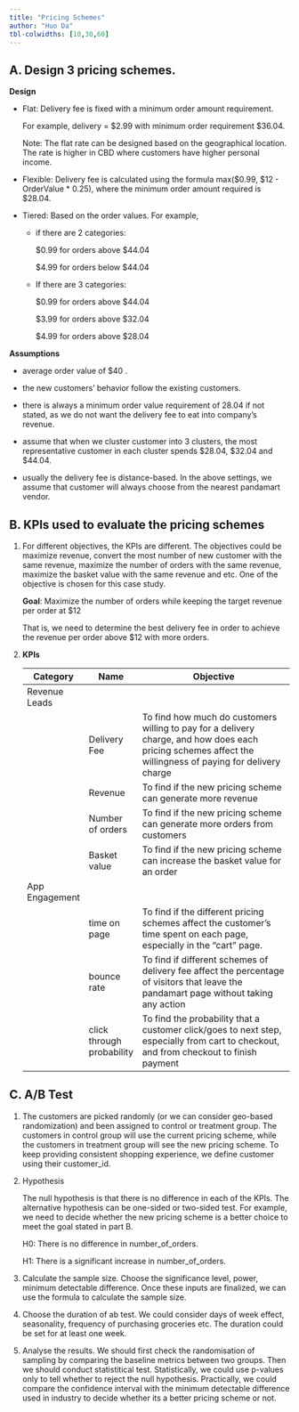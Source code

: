 ```yaml
---
title: "Pricing Schemes"
author: "Huo Da"
tbl-colwidths: [10,30,60]
---
```


## A. Design 3 pricing schemes.

**Design**

-   Flat: Delivery fee is fixed with a minimum order amount requirement.

    For example, delivery = \$2.99 with minimum order requirement \$36.04.

    Note: The flat rate can be designed based on the geographical location. The rate is higher in CBD where customers have higher personal income.

-   Flexible: Delivery fee is calculated using the formula max(\$0.99, \$12 - OrderValue \* 0.25), where the minimum order amount required is \$28.04.

-   Tiered: Based on the order values. For example,

    -   if there are 2 categories:

        \$0.99 for orders above \$44.04

        \$4.99 for orders below \$44.04

    -   If there are 3 categories:

        \$0.99 for orders above \$44.04

        \$3.99 for orders above \$32.04

        \$4.99 for orders above \$28.04

**Assumptions**

-   average order value of \$40 .

-   the new customers' behavior follow the existing customers.

-   there is always a minimum order value requirement of 28.04 if not stated, as we do not want the delivery fee to eat into company's revenue.

-   assume that when we cluster customer into 3 clusters, the most representative customer in each cluster spends \$28.04, \$32.04 and \$44.04.

-   usually the delivery fee is distance-based. In the above settings, we assume that customer will always choose from the nearest pandamart vendor.

## B. KPIs used to evaluate the pricing schemes

1.  For different objectives, the KPIs are different. The objectives could be maximize revenue, convert the most number of new customer with the same revenue, maximize the number of orders with the same revenue, maximize the basket value with the same revenue and etc. One of the objective is chosen for this case study.

    **Goal**: Maximize the number of orders while keeping the target revenue per order at \$12

    That is, we need to determine the best delivery fee in order to achieve the revenue per order above \$12 with more orders.

2.  **KPIs**

    | Category       | Name                      | Objective                                                                                                                                                  |
    |----------------|--------------|------------------------------------------|
    | Revenue Leads  |                           |                                                                                                                                                            |
    |                | Delivery Fee              | To find how much do customers willing to pay for a delivery charge, and how does each pricing schemes affect the willingness of paying for delivery charge |
    |                | Revenue                   | To find if the new pricing scheme can generate more revenue                                                                                                |
    |                | Number of orders          | To find if the new pricing scheme can generate more orders from customers                                                                                  |
    |                | Basket value              | To find if the new pricing scheme can increase the basket value for an order                                                                               |
    | App Engagement |                           |                                                                                                                                                            |
    |                | time on page              | To find if the different pricing schemes affect the customer's time spent on each page, especially in the "cart" page.                                     |
    |                | bounce rate               | To find if different schemes of delivery fee affect the percentage of visitors that leave the pandamart page without taking any action                     |
    |                | click through probability | To find the probability that a customer click/goes to next step, especially from cart to checkout, and from checkout to finish payment                     |

## C. A/B Test

1.  The customers are picked randomly (or we can consider geo-based randomization) and been assigned to control or treatment group. The customers in control group will use the current pricing scheme, while the customers in treatment group will see the new pricing scheme. To keep providing consistent shopping experience, we define customer using their customer_id.

2.  Hypothesis

    The null hypothesis is that there is no difference in each of the KPIs. The alternative hypothesis can be one-sided or two-sided test. For example, we need to decide whether the new pricing scheme is a better choice to meet the goal stated in part B.

    H0: There is no difference in number_of_orders.

    H1: There is a significant increase in number_of_orders.

3.  Calculate the sample size. Choose the significance level, power, minimum detectable difference. Once these inputs are finalized, we can use the formula to calculate the sample size.

4.  Choose the duration of ab test. We could consider days of week effect, seasonality, frequency of purchasing groceries etc. The duration could be set for at least one week.

5.  Analyse the results. We should first check the randomisation of sampling by comparing the baseline metrics between two groups. Then we should conduct statistitical test. Statistically, we could use p-values only to tell whether to reject the null hypothesis. Practically, we could compare the confidence interval with the minimum detectable difference used in industry to decide whether its a better pricing scheme or not.
